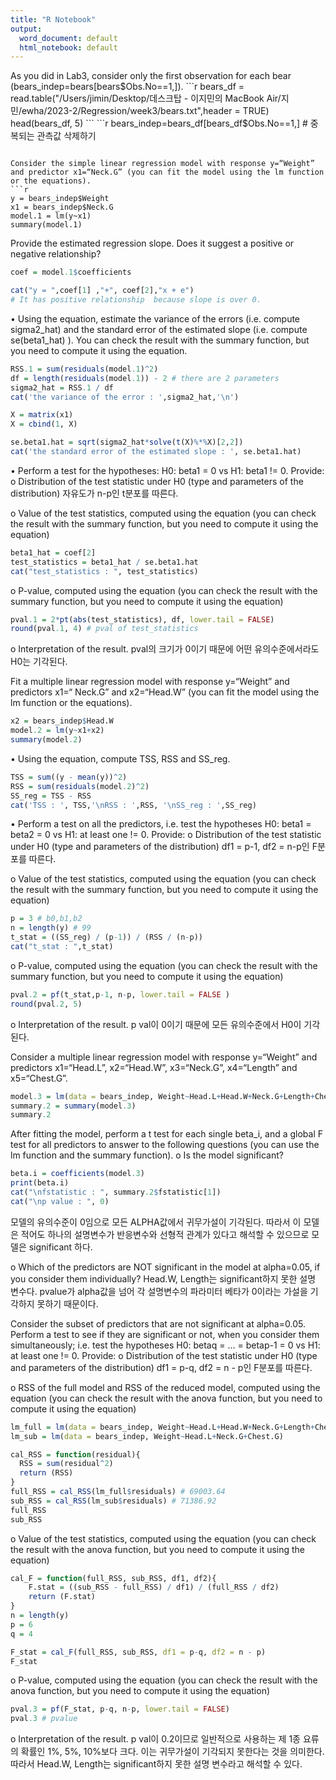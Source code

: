 ```yaml
---
title: "R Notebook"
output:
  word_document: default
  html_notebook: default
---
```


As you did in Lab3, consider only the first observation for each bear (bears_indep=bears[bears$Obs.No==1,]).
```r
bears_df = read.table("/Users/jimin/Desktop/데스크탑 - 이지민의 MacBook Air/지민/ewha/2023-2/Regression/week3/bears.txt",header = TRUE)
head(bears_df, 5)
```
```r
bears_indep=bears_df[bears_df$Obs.No==1,] # 중복되는 관측값 삭제하기 
```

Consider the simple linear regression model with response y=“Weight” and predictor x1=“Neck.G” (you can fit the model using the lm function or the equations).
```r
y = bears_indep$Weight
x1 = bears_indep$Neck.G
model.1 = lm(y~x1)
summary(model.1)
```

Provide the estimated regression slope. Does it suggest a positive or negative relationship?
```r
coef = model.1$coefficients

cat("y = ",coef[1] ,"+", coef[2],"x + e")
# It has positive relationship  because slope is over 0.
```

• Using the equation, estimate the variance of the errors (i.e. compute sigma2_hat) and the standard error of the estimated slope (i.e. compute se(beta1_hat) ). You can check the result with the summary function, but you need to compute it using the equation.
```r
RSS.1 = sum(residuals(model.1)^2)
df = length(residuals(model.1)) - 2 # there are 2 parameters
sigma2_hat = RSS.1 / df
cat('the variance of the error : ',sigma2_hat,'\n') 

X = matrix(x1)
X = cbind(1, X)

se.beta1.hat = sqrt(sigma2_hat*solve(t(X)%*%X)[2,2])
cat('the standard error of the estimated slope : ', se.beta1.hat)
```

• Perform a test for the hypotheses: H0: beta1 = 0 vs H1: beta1 != 0. Provide:
o Distribution of the test statistic under H0 (type and parameters of the distribution)
자유도가 n-p인 t분포를 따른다. 

o Value of the test statistics, computed using the equation (you can check the result with the summary function, but you need to compute it using the equation)
```r
beta1_hat = coef[2]
test_statistics = beta1_hat / se.beta1.hat
cat("test_statistics : ", test_statistics)
```

o P-value, computed using the equation (you can check the result with the summary function, but you need to compute it using the equation)
```r
pval.1 = 2*pt(abs(test_statistics), df, lower.tail = FALSE)
round(pval.1, 4) # pval of test_statistics
```

o Interpretation of the result.
pval의 크기가 0이기 때문에 어떤 유의수준에서라도 H0는 기각된다. 

Fit a multiple linear regression model with response y=“Weight” and predictors x1=“ Neck.G” and x2=“Head.W” (you can fit the model using the lm function or the equations).
```r
x2 = bears_indep$Head.W
model.2 = lm(y~x1+x2)
summary(model.2)
```

• Using the equation, compute TSS, RSS and SS_reg.
```r
TSS = sum((y - mean(y))^2)
RSS = sum(residuals(model.2)^2)
SS_reg = TSS - RSS
cat('TSS : ', TSS,'\nRSS : ',RSS, '\nSS_reg : ',SS_reg)
```

• Perform a test on all the predictors, i.e. test the hypotheses H0: beta1 = beta2 = 0 vs
H1: at least one != 0. Provide:
o Distribution of the test statistic under H0 (type and parameters of the distribution)
df1 = p-1, df2 = n-p인 F분포를 따른다. 

o Value of the test statistics, computed using the equation (you can check the result
with the summary function, but you need to compute it using the equation)
```r
p = 3 # b0,b1,b2
n = length(y) # 99
t_stat = ((SS_reg) / (p-1)) / (RSS / (n-p))
cat("t_stat : ",t_stat)
```

o P-value, computed using the equation (you can check the result with the summary
function, but you need to compute it using the equation) 
```r
pval.2 = pf(t_stat,p-1, n-p, lower.tail = FALSE )
round(pval.2, 5)
```

o Interpretation of the result.
p val이 0이기 때문에 모든 유의수준에서 H0이 기각된다. 

Consider a multiple linear regression model with response y=“Weight” and predictors x1=“Head.L”, x2=“Head.W”, x3=“Neck.G”, x4=“Length” and x5=“Chest.G”.
```r
model.3 = lm(data = bears_indep, Weight~Head.L+Head.W+Neck.G+Length+Chest.G)
summary.2 = summary(model.3)
summary.2
```

After fitting the model, perform a t test for each single beta_i, and a global F test for all predictors to answer to the following questions (you can use the lm function and the summary function).
o Is the model significant?
```r
beta.i = coefficients(model.3)
print(beta.i)
cat("\nfstatistic : ", summary.2$fstatistic[1])
cat("\np value : ", 0)
```
모델의 유의수준이 0임으로 모든 ALPHA값에서 귀무가설이 기각된다. 따라서 이 모델은 적어도 하나의 설명변수가 반응변수와 선형적 관계가 있다고 해석할 수 있으므로 모델은 significant 하다. 

o Which of the predictors are NOT significant in the model at alpha=0.05, if you consider them individually?
Head.W, Length는 significant하지 못한 설명 변수다. pvalue가 alpha값을 넘어 각 설명변수의 파라미터 베타가 0이라는 가설을 기각하지 못하기 때문이다. 

Consider the subset of predictors that are not significant at alpha=0.05. Perform a test to see if they are significant or not, when you consider them simultaneously; i.e. test the hypotheses H0: betaq = ... = betap-1 = 0 vs H1: at least one != 0. Provide:
o Distribution of the test statistic under H0 (type and parameters of the distribution)
df1 = p-q, df2 = n - p인 F분포를 따른다. 

o RSS of the full model and RSS of the reduced model, computed using the equation (you can check the result with the anova function, but you need to compute it using the equation)
```r
lm_full = lm(data = bears_indep, Weight~Head.L+Head.W+Neck.G+Length+Chest.G)
lm_sub = lm(data = bears_indep, Weight~Head.L+Neck.G+Chest.G)
```

```r
cal_RSS = function(residual){
  RSS = sum(residual^2)
  return (RSS)
}
full_RSS = cal_RSS(lm_full$residuals) # 69003.64
sub_RSS = cal_RSS(lm_sub$residuals) # 71386.92
full_RSS
sub_RSS
```
o Value of the test statistics, computed using the equation (you can check the result
with the anova function, but you need to compute it using the equation)
```r
cal_F = function(full_RSS, sub_RSS, df1, df2){
    F.stat = ((sub_RSS - full_RSS) / df1) / (full_RSS / df2)
    return (F.stat)
}
n = length(y)
p = 6
q = 4

F_stat = cal_F(full_RSS, sub_RSS, df1 = p-q, df2 = n - p)
F_stat
```
o P-value, computed using the equation (you can check the result with the anova
function, but you need to compute it using the equation) 
```r
pval.3 = pf(F_stat, p-q, n-p, lower.tail = FALSE)
pval.3 # pvalue
```
o Interpretation of the result.
p val이 0.2이므로 일반적으로 사용하는 제 1종 요류의 확률인 1%, 5%, 10%보다 크다. 이는 귀무가설이 기각되지 못한다는 것을 의미한다. 따라서 Head.W, Length는 significant하지 못한 설명 변수라고 해석할 수 있다. 
